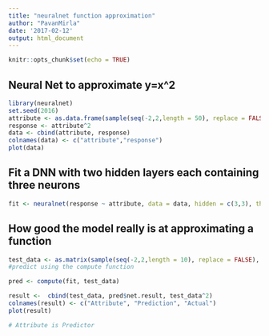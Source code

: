 ```yaml
---
title: "neuralnet function approximation"
author: "PavanMirla"
date: '2017-02-12'
output: html_document
---
```


```r
knitr::opts_chunk$set(echo = TRUE)
```

## Neural Net to approximate y=x^2



```r
library(neuralnet)
set.seed(2016)
attribute <- as.data.frame(sample(seq(-2,2,length = 50), replace = FALSE),ncol = 1)
response <- attribute^2
data <- cbind(attribute, response)
colnames(data) <- c("attribute","response")
plot(data)

```

## Fit a DNN with two hidden layers each containing three neurons

```r
fit <- neuralnet(response ~ attribute, data = data, hidden = c(3,3), threshold = .01)
```

## How good the model really is at approximating a function

```r


test_data <- as.matrix(sample(seq(-2,2,length = 10), replace = FALSE), ncol = 1)
#predict using the compute function

pred <- compute(fit, test_data)

result <-  cbind(test_data, pred$net.result, test_data^2)
colnames(result) <- c("Attribute", "Prediction", "Actual")
plot(result)

# Attribute is Predictor



```

